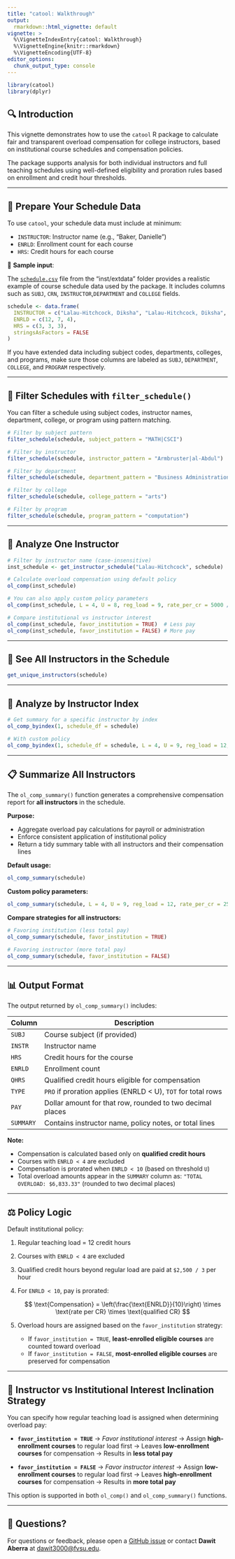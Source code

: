 ```yaml
---
title: "catool: Walkthrough"
output:
  rmarkdown::html_vignette: default
vignette: >
  %\VignetteIndexEntry{catool: Walkthrough}
  %\VignetteEngine{knitr::rmarkdown}
  %\VignetteEncoding{UTF-8}
editor_options:
  chunk_output_type: console
---
```



```r
library(catool)
library(dplyr)
```

## 🔍 Introduction

This vignette demonstrates how to use the `catool` R package to calculate fair and transparent overload compensation for college instructors, based on institutional course schedules and compensation policies.

The package supports analysis for both individual instructors and full teaching schedules using well-defined eligibility and proration rules based on enrollment and credit hour thresholds.

---

## 🏫 Prepare Your Schedule Data

To use `catool`, your schedule data must include at minimum:

* `INSTRUCTOR`: Instructor name (e.g., "Baker, Danielle")
* `ENRLD`: Enrollment count for each course
* `HRS`: Credit hours for each course

📂 **Sample input**:

The [`schedule.csv`](https://raw.githubusercontent.com/dawit3000/catool/master/inst/extdata/schedule.csv) file from the "inst/extdata" folder provides a realistic example of course schedule data used by the package. It includes columns such as `SUBJ`, `CRN`, `INSTRUCTOR`,`DEPARTMENT` and `COLLEGE` fields.

```r
schedule <- data.frame(
  INSTRUCTOR = c("Lalau-Hitchcock, Diksha", "Lalau-Hitchcock, Diksha", "Brown, Cecily"),
  ENRLD = c(12, 7, 4),
  HRS = c(3, 3, 3),
  stringsAsFactors = FALSE
)
```

If you have extended data including subject codes, departments, colleges, and programs, make sure those columns are labeled as `SUBJ`, `DEPARTMENT`, `COLLEGE`, and `PROGRAM` respectively.

---

## 🔎 Filter Schedules with `filter_schedule()`

You can filter a schedule using subject codes, instructor names, department, college, or program using pattern matching.

```r
# Filter by subject pattern
filter_schedule(schedule, subject_pattern = "MATH|CSCI")

# Filter by instructor
filter_schedule(schedule, instructor_pattern = "Armbruster|al-Abdul")

# Filter by department
filter_schedule(schedule, department_pattern = "Business Administration")

# Filter by college
filter_schedule(schedule, college_pattern = "arts")

# Filter by program
filter_schedule(schedule, program_pattern = "computation")
```

---

## 👤 Analyze One Instructor

```r
# Filter by instructor name (case-insensitive)
inst_schedule <- get_instructor_schedule("Lalau-Hitchcock", schedule)

# Calculate overload compensation using default policy
ol_comp(inst_schedule)

# You can also apply custom policy parameters
ol_comp(inst_schedule, L = 4, U = 8, reg_load = 9, rate_per_cr = 5000 / 3)

# Compare institutional vs instructor interest
ol_comp(inst_schedule, favor_institution = TRUE)  # Less pay
ol_comp(inst_schedule, favor_institution = FALSE) # More pay
```

---

## 👥 See All Instructors in the Schedule

```r
get_unique_instructors(schedule)
```

---

## 🔢 Analyze by Instructor Index

```r
# Get summary for a specific instructor by index
ol_comp_byindex(1, schedule_df = schedule)

# With custom policy
ol_comp_byindex(1, schedule_df = schedule, L = 4, U = 9, reg_load = 12, rate_per_cr = 2500 / 3)
```

---

## 📋 Summarize All Instructors

The `ol_comp_summary()` function generates a comprehensive compensation report for **all instructors** in the schedule.

**Purpose:**

* Aggregate overload pay calculations for payroll or administration
* Enforce consistent application of institutional policy
* Return a tidy summary table with all instructors and their compensation lines

**Default usage:**

```r
ol_comp_summary(schedule)
```

**Custom policy parameters:**

```r
ol_comp_summary(schedule, L = 4, U = 9, reg_load = 12, rate_per_cr = 2500 / 3)
```

**Compare strategies for all instructors:**

```r
# Favoring institution (less total pay)
ol_comp_summary(schedule, favor_institution = TRUE)

# Favoring instructor (more total pay)
ol_comp_summary(schedule, favor_institution = FALSE)
```

---

## 📊 Output Format

The output returned by `ol_comp_summary()` includes:

| Column    | Description                                                  |
| --------- | ------------------------------------------------------------ |
| `SUBJ`    | Course subject (if provided)                                 |
| `INSTR`   | Instructor name                                              |
| `HRS`     | Credit hours for the course                                  |
| `ENRLD`   | Enrollment count                                             |
| `QHRS`    | Qualified credit hours eligible for compensation             |
| `TYPE`    | `PRO` if proration applies (ENRLD < U), `TOT` for total rows |
| `PAY`     | Dollar amount for that row, rounded to two decimal places    |
| `SUMMARY` | Contains instructor name, policy notes, or total lines       |

**Note:**

* Compensation is calculated based only on **qualified credit hours**
* Courses with `ENRLD < 4` are excluded
* Compensation is prorated when `ENRLD < 10` (based on threshold `U`)
* Total overload amounts appear in the `SUMMARY` column as:
  `"TOTAL OVERLOAD: $6,833.33"` (rounded to two decimal places)

---

## ⚖️ Policy Logic

Default institutional policy:

1. Regular teaching load = 12 credit hours
2. Courses with `ENRLD < 4` are excluded
3. Qualified credit hours beyond regular load are paid at `$2,500 / 3` per hour
4. For `ENRLD < 10`, pay is prorated:

   $$
   \text{Compensation} = \left(\frac{\text{ENRLD}}{10}\right) \times \text{rate per CR} \times \text{qualified CR}
   $$
5. Overload hours are assigned based on the `favor_institution` strategy:

   * If `favor_institution = TRUE`, **least-enrolled eligible courses** are counted toward overload
   * If `favor_institution = FALSE`, **most-enrolled eligible courses** are preserved for compensation

---

## 🧭 Instructor vs Institutional Interest Inclination Strategy

You can specify how regular teaching load is assigned when determining overload pay:

* **`favor_institution = TRUE`** → *Favor institutional interest*
  → Assign **high-enrollment courses** to regular load first
  → Leaves **low-enrollment courses** for compensation
  → Results in **less total pay**

* **`favor_institution = FALSE`** → *Favor instructor interest*
  → Assign **low-enrollment courses** to regular load first
  → Leaves **high-enrollment courses** for compensation
  → Results in **more total pay**

This option is supported in both `ol_comp()` and `ol_comp_summary()` functions.

---

## 📨 Questions?

For questions or feedback, please open a [GitHub issue](https://github.com/dawit3000/catool/issues)
or contact **Dawit Aberra** at [dawit3000@fvsu.edu](mailto:dawit3000@hotmail.com).
